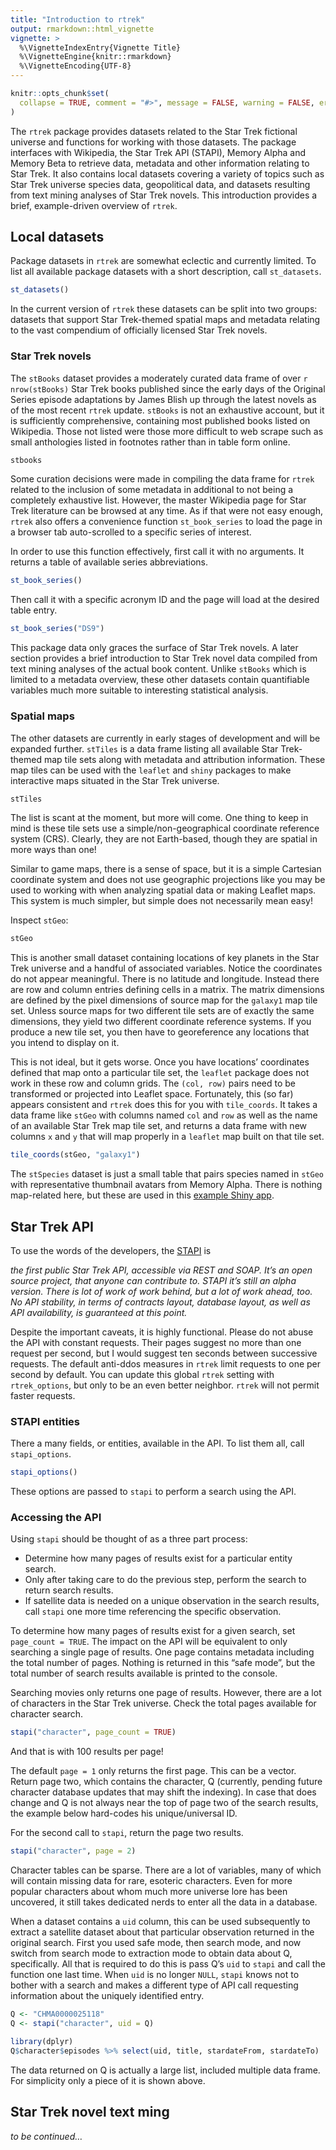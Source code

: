 ```yaml
---
title: "Introduction to rtrek"
output: rmarkdown::html_vignette
vignette: >
  %\VignetteIndexEntry{Vignette Title}
  %\VignetteEngine{knitr::rmarkdown}
  %\VignetteEncoding{UTF-8}
---
```


```r
knitr::opts_chunk$set(
  collapse = TRUE, comment = "#>", message = FALSE, warning = FALSE, error = FALSE, tidy = TRUE
)
```

The `rtrek` package provides datasets related to the Star Trek fictional universe and functions for working with those datasets. The package interfaces with Wikipedia, the Star Trek API (STAPI), Memory Alpha and Memory Beta to retrieve data, metadata and other information relating to Star Trek. It also contains local datasets covering a variety of topics such as Star Trek universe species data, geopolitical data, and datasets resulting from text mining analyses of Star Trek novels. This introduction provides a brief, example-driven overview of `rtrek`.

## Local datasets

Package datasets in `rtrek` are somewhat eclectic and currently limited. To list all available package datasets with a short description, call `st_datasets`.

```r
st_datasets()
```

In the current version of `rtrek` these datasets can be split into two groups: datasets that support Star Trek-themed spatial maps and metadata relating to the vast compendium of officially licensed Star Trek novels.

### Star Trek novels

The `stBooks` dataset provides a moderately curated data frame of over `r nrow(stBooks)` Star Trek books published since the early days of the Original Series episode adaptations by James Blish up through the latest novels as of the most recent `rtrek` update. `stBooks` is not an exhaustive account, but it is sufficiently comprehensive, containing most published books listed on Wikipedia. Those not listed were those more difficult to web scrape such as small anthologies listed in footnotes rather than in table form online.

```r
stbooks
```

Some curation decisions were made in compiling the data frame for `rtrek` related to the inclusion of some metadata in additional to not being a completely exhaustive list. However, the master Wikipedia page for Star Trek literature can be browsed at any time. As if that were not easy enough, `rtrek` also offers a convenience function `st_book_series` to load the page in a browser tab auto-scrolled to a specific series of interest.

In order to use this function effectively, first call it with no arguments. It returns a table of available series abbreviations.

```r
st_book_series()
```

Then call it with a specific acronym ID and the page will load at the desired table entry.

```r
st_book_series("DS9")
```

This package data only graces the surface of Star Trek novels. A later section provides a brief introduction to Star Trek novel data compiled from text mining analyses of the actual book content. Unlike `stBooks` which is limited to a metadata overview, these other datasets contain quantifiable variables much more suitable to interesting statistical analysis.

### Spatial maps

The other datasets are currently in early stages of development and will be expanded further. `stTiles` is a data frame listing all available Star Trek-themed map tile sets along with metadata and attribution information. These map tiles can be used with the `leaflet` and `shiny` packages to make interactive maps situated in the Star Trek universe.

```r
stTiles
```

The list is scant at the moment, but more will come. One thing to keep in mind is these tile sets use a simple/non-geographical coordinate reference system (CRS). Clearly, they are not Earth-based, though they are spatial in more ways than one!

Similar to game maps, there is a sense of space, but it is a simple Cartesian coordinate system and does not use geographic projections like you may be used to working with when analyzing spatial data or making Leaflet maps. This system is much simpler, but simple does not necessarily mean easy!

Inspect `stGeo`:

```r
stGeo
```

This is another small dataset containing locations of key planets in the Star Trek universe and a handful of associated variables. Notice the coordinates do not appear meaningful. There is no latitude and longitude. Instead there are row and column entries defining cells in a matrix. The matrix dimensions are defined by the pixel dimensions of source map for the `galaxy1` map tile set. Unless source maps for two different tile sets are of exactly the same dimensions, they yield two different coordinate reference systems. If you produce a new tile set, you then have to georeference any locations that you intend to display on it.

This is not ideal, but it gets worse. Once you have locations' coordinates defined that map onto a particular tile set, the `leaflet` package does not work in these row and column grids. The `(col, row)` pairs need to be transformed or projected into Leaflet space. Fortunately, this (so far) appears consistent and `rtrek` does this for you with `tile_coords`. It takes a data frame like `stGeo` with columns named `col` and `row` as well as the name of an available Star Trek map tile set, and returns a data frame with new columns `x` and `y` that will map properly in a `leaflet` map built on that tile set.

```r
tile_coords(stGeo, "galaxy1")
```

The `stSpecies` dataset is just a small table that pairs species named in `stGeo` with representative thumbnail avatars from Memory Alpha. There is nothing map-related here, but these are used in this [example Shiny app](https://uasnap.shinyapps.io/stsc/).

## Star Trek API

To use the words of the developers, the [STAPI](http://stapi.co/) is

*the first public Star Trek API, accessible via REST and SOAP. It's an open source project, that anyone can contribute to. STAPI it's still an alpha version. There is lot of work of work behind, but a lot of work ahead, too. No API stability, in terms of contracts layout, database layout, as well as API availability, is guaranteed at this point.*

Despite the important caveats, it is highly functional. Please do not abuse the API with constant requests. Their pages suggest no more than one request per second, but I would suggest ten seconds between successive requests. The default anti-ddos measures in `rtrek` limit requests to one per second by default. You can update this global `rtrek` setting with `rtrek_options`, but only to be an even better neighbor. `rtrek` will not permit faster requests.

### STAPI entities

There a many fields, or entities, available in the API. To list them all, call `stapi_options`.

```r
stapi_options()
```

These options are passed to `stapi` to perform a search using the API.

### Accessing the API

Using `stapi` should be thought of as a three part process:

*    Determine how many pages of results exist for a particular entity search.
*    Only after taking care to do the previous step, perform the search to return search results.
*    If satellite data is needed on a unique observation in the search results, call `stapi` one more time referencing the specific observation.

To determine how many pages of results exist for a given search, set `page_count = TRUE`. The impact on the API will be equivalent to only searching a single page of results. One page contains metadata including the total number of pages. Nothing is returned in this "safe mode", but the total number of search results available is printed to the console.

Searching movies only returns one page of results. However, there are a lot of characters in the Star Trek universe. Check the total pages available for character search.

```r
stapi("character", page_count = TRUE)
```

And that is with 100 results per page!

The default `page = 1` only returns the first page. This can be a vector. Return page two, which contains the character, Q (currently, pending future character database updates that may shift the indexing). In case that does change and Q is not always near the top of page two of the search results, the example below hard-codes his unique/universal ID.

For the second call to `stapi`, return the page two results.

```r
stapi("character", page = 2)
```

Character tables can be sparse. There are a lot of variables, many of which will contain missing data for rare, esoteric characters. Even for more popular characters about whom much more universe lore has been uncovered, it still takes dedicated nerds to enter all the data in a database.

When a dataset contains a `uid` column, this can be used subsequently to extract a satellite dataset about that particular observation returned in the original search. First you used safe mode, then search mode, and now switch from search mode to extraction mode to obtain data about Q, specifically. All that is required to do this is pass Q's `uid` to `stapi` and call the function one last time. When `uid` is no longer `NULL`, `stapi` knows not to bother with a search and makes a different type of API call requesting information about the uniquely identified entry.

```r
Q <- "CHMA0000025118"
Q <- stapi("character", uid = Q)

library(dplyr)
Q$character$episodes %>% select(uid, title, stardateFrom, stardateTo)
```
The data returned on Q is actually a large list, included multiple data frame. For simplicity only a piece of it is shown above.

## Star Trek novel text ming

*to be continued...*
